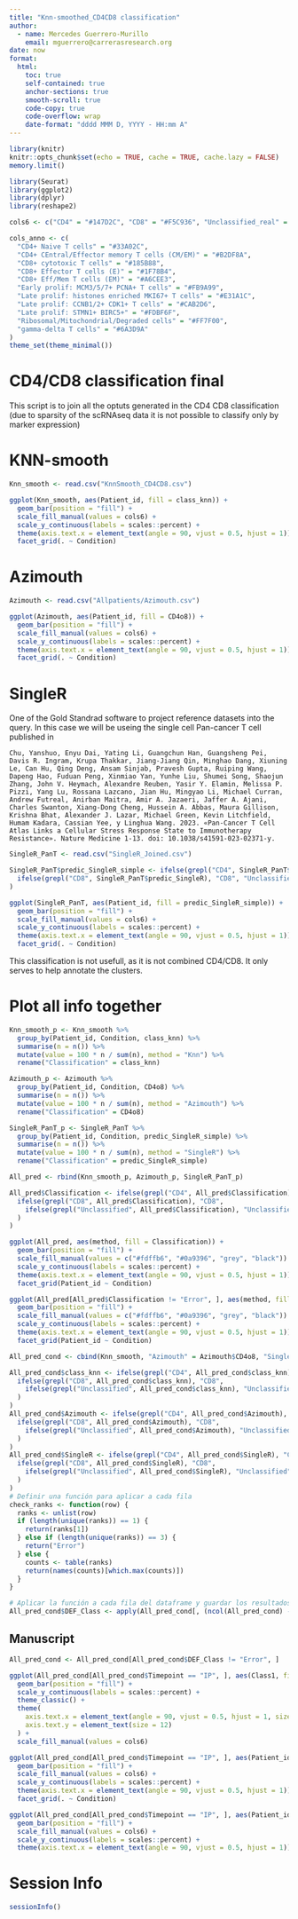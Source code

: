 ```yaml
---
title: "Knn-smoothed_CD4CD8 classification"
author:
  - name: Mercedes Guerrero-Murillo
    email: mguerrero@carrerasresearch.org
date: now
format: 
  html:
    toc: true
    self-contained: true
    anchor-sections: true
    smooth-scroll: true
    code-copy: true
    code-overflow: wrap
    date-format: "dddd MMM D, YYYY - HH:mm A"
---
```


```r
library(knitr)
knitr::opts_chunk$set(echo = TRUE, cache = TRUE, cache.lazy = FALSE)
memory.limit()
```

```r
library(Seurat)
library(ggplot2)
library(dplyr)
library(reshape2)
```

```r
cols6 <- c("CD4" = "#147D2C", "CD8" = "#F5C936", "Unclassified_real" = "#7f7f7f", "Error" = "black")

cols_anno <- c(
  "CD4+ Naive T cells" = "#33A02C",
  "CD4+ CEntral/Effector memory T cells (CM/EM)" = "#B2DF8A",
  "CD8+ cytotoxic T cells" = "#185B88",
  "CD8+ Effector T cells (E)" = "#1F78B4",
  "CD8+ Eff/Mem T cells (EM)" = "#A6CEE3",
  "Early prolif: MCM3/5/7+ PCNA+ T cells" = "#FB9A99",
  "Late prolif: histones enriched MKI67+ T cells" = "#E31A1C",
  "Late prolif: CCNB1/2+ CDK1+ T cells" = "#CAB2D6",
  "Late prolif: STMN1+ BIRC5+" = "#FDBF6F",
  "Ribosomal/Mitochondrial/Degraded cells" = "#FF7F00",
  "gamma-delta T cells" = "#6A3D9A"
)
theme_set(theme_minimal())
```

# CD4/CD8 classification final

This script is to join all the optuts generated in the CD4 CD8 classification (due to sparsity of the scRNAseq data it is not possible to classify only by marker expression)

# KNN-smooth 

```r
Knn_smooth <- read.csv("KnnSmooth_CD4CD8.csv")

ggplot(Knn_smooth, aes(Patient_id, fill = class_knn)) +
  geom_bar(position = "fill") +
  scale_fill_manual(values = cols6) +
  scale_y_continuous(labels = scales::percent) +
  theme(axis.text.x = element_text(angle = 90, vjust = 0.5, hjust = 1)) +
  facet_grid(. ~ Condition)
```

# Azimouth

```r
Azimouth <- read.csv("Allpatients/Azimouth.csv")

ggplot(Azimouth, aes(Patient_id, fill = CD4o8)) +
  geom_bar(position = "fill") +
  scale_fill_manual(values = cols6) +
  scale_y_continuous(labels = scales::percent) +
  theme(axis.text.x = element_text(angle = 90, vjust = 0.5, hjust = 1)) +
  facet_grid(. ~ Condition)
```

# SingleR

One of the Gold Standrad software to project reference datasets into the query. In this case we will be useing the single cell Pan-cancer T cell published in 

    Chu, Yanshuo, Enyu Dai, Yating Li, Guangchun Han, Guangsheng Pei, Davis R. Ingram, Krupa Thakkar, Jiang-Jiang Qin, Minghao Dang, Xiuning Le, Can Hu, Qing Deng, Ansam Sinjab, Pravesh Gupta, Ruiping Wang, Dapeng Hao, Fuduan Peng, Xinmiao Yan, Yunhe Liu, Shumei Song, Shaojun Zhang, John V. Heymach, Alexandre Reuben, Yasir Y. Elamin, Melissa P. Pizzi, Yang Lu, Rossana Lazcano, Jian Hu, Mingyao Li, Michael Curran, Andrew Futreal, Anirban Maitra, Amir A. Jazaeri, Jaffer A. Ajani, Charles Swanton, Xiang-Dong Cheng, Hussein A. Abbas, Maura Gillison, Krishna Bhat, Alexander J. Lazar, Michael Green, Kevin Litchfield, Humam Kadara, Cassian Yee, y Linghua Wang. 2023. «Pan-Cancer T Cell Atlas Links a Cellular Stress Response State to Immunotherapy Resistance». Nature Medicine 1-13. doi: 10.1038/s41591-023-02371-y.


```r
SingleR_PanT <- read.csv("SingleR_Joined.csv")

SingleR_PanT$predic_SingleR_simple <- ifelse(grepl("CD4", SingleR_PanT$predic_SingleR), "CD4",
  ifelse(grepl("CD8", SingleR_PanT$predic_SingleR), "CD8", "Unclassified")
)

ggplot(SingleR_PanT, aes(Patient_id, fill = predic_SingleR_simple)) +
  geom_bar(position = "fill") +
  scale_fill_manual(values = cols6) +
  scale_y_continuous(labels = scales::percent) +
  theme(axis.text.x = element_text(angle = 90, vjust = 0.5, hjust = 1)) +
  facet_grid(. ~ Condition)
```

This classification is not usefull, as it is not combined CD4/CD8. It only serves to help annotate the clusters. 

# Plot all info together


```r
Knn_smooth_p <- Knn_smooth %>%
  group_by(Patient_id, Condition, class_knn) %>%
  summarise(n = n()) %>%
  mutate(value = 100 * n / sum(n), method = "Knn") %>%
  rename("Classification" = class_knn)

Azimouth_p <- Azimouth %>%
  group_by(Patient_id, Condition, CD4o8) %>%
  summarise(n = n()) %>%
  mutate(value = 100 * n / sum(n), method = "Azimouth") %>%
  rename("Classification" = CD4o8)

SingleR_PanT_p <- SingleR_PanT %>%
  group_by(Patient_id, Condition, predic_SingleR_simple) %>%
  summarise(n = n()) %>%
  mutate(value = 100 * n / sum(n), method = "SingleR") %>%
  rename("Classification" = predic_SingleR_simple)

All_pred <- rbind(Knn_smooth_p, Azimouth_p, SingleR_PanT_p)

All_pred$Classification <- ifelse(grepl("CD4", All_pred$Classification), "CD4",
  ifelse(grepl("CD8", All_pred$Classification), "CD8",
    ifelse(grepl("Unclassified", All_pred$Classification), "Unclassified", "Error")
  )
)

ggplot(All_pred, aes(method, fill = Classification)) +
  geom_bar(position = "fill") +
  scale_fill_manual(values = c("#fdffb6", "#0a9396", "grey", "black")) +
  scale_y_continuous(labels = scales::percent) +
  theme(axis.text.x = element_text(angle = 90, vjust = 0.5, hjust = 1)) +
  facet_grid(Patient_id ~ Condition)

ggplot(All_pred[All_pred$Classification != "Error", ], aes(method, fill = Classification)) +
  geom_bar(position = "fill") +
  scale_fill_manual(values = c("#fdffb6", "#0a9396", "grey", "black")) +
  scale_y_continuous(labels = scales::percent) +
  theme(axis.text.x = element_text(angle = 90, vjust = 0.5, hjust = 1)) +
  facet_grid(Patient_id ~ Condition)
```

```r
All_pred_cond <- cbind(Knn_smooth, "Azimouth" = Azimouth$CD4o8, "SingleR" = SingleR_PanT$predic_SingleR_simple)

All_pred_cond$class_knn <- ifelse(grepl("CD4", All_pred_cond$class_knn), "CD4",
  ifelse(grepl("CD8", All_pred_cond$class_knn), "CD8",
    ifelse(grepl("Unclassified", All_pred_cond$class_knn), "Unclassified", "Error")
  )
)
All_pred_cond$Azimouth <- ifelse(grepl("CD4", All_pred_cond$Azimouth), "CD4",
  ifelse(grepl("CD8", All_pred_cond$Azimouth), "CD8",
    ifelse(grepl("Unclassified", All_pred_cond$Azimouth), "Unclassified", "Error")
  )
)
All_pred_cond$SingleR <- ifelse(grepl("CD4", All_pred_cond$SingleR), "CD4",
  ifelse(grepl("CD8", All_pred_cond$SingleR), "CD8",
    ifelse(grepl("Unclassified", All_pred_cond$SingleR), "Unclassified", "Error")
  )
)
# Definir una función para aplicar a cada fila
check_ranks <- function(row) {
  ranks <- unlist(row)
  if (length(unique(ranks)) == 1) {
    return(ranks[1])
  } else if (length(unique(ranks)) == 3) {
    return("Error")
  } else {
    counts <- table(ranks)
    return(names(counts)[which.max(counts)])
  }
}

# Aplicar la función a cada fila del dataframe y guardar los resultados en una nueva columna
All_pred_cond$DEF_Class <- apply(All_pred_cond[, (ncol(All_pred_cond) - 2):ncol(All_pred_cond)], 1, check_ranks)
```

## Manuscript

```r
All_pred_cond <- All_pred_cond[All_pred_cond$DEF_Class != "Error", ]

ggplot(All_pred_cond[All_pred_cond$Timepoint == "IP", ], aes(Class1, fill = DEF_Class)) +
  geom_bar(position = "fill") +
  scale_y_continuous(labels = scales::percent) +
  theme_classic() +
  theme(
    axis.text.x = element_text(angle = 90, vjust = 0.5, hjust = 1, size = 12),
    axis.text.y = element_text(size = 12)
  ) +
  scale_fill_manual(values = cols6)

ggplot(All_pred_cond[All_pred_cond$Timepoint == "IP", ], aes(Patient_id, fill = DEF_Class)) +
  geom_bar(position = "fill") +
  scale_fill_manual(values = cols6) +
  scale_y_continuous(labels = scales::percent) +
  theme(axis.text.x = element_text(angle = 90, vjust = 0.5, hjust = 1)) +
  facet_grid(. ~ Condition)

ggplot(All_pred_cond[All_pred_cond$Timepoint == "IP", ], aes(Patient_id, fill = DEF_Class)) +
  geom_bar(position = "fill") +
  scale_fill_manual(values = cols6) +
  scale_y_continuous(labels = scales::percent) +
  theme(axis.text.x = element_text(angle = 90, vjust = 0.5, hjust = 1))
```

# Session Info

```r
sessionInfo()
```
